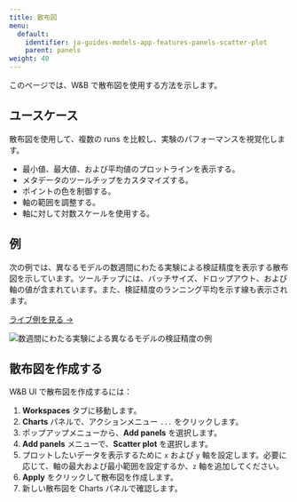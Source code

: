 ---
title: 散布図
menu:
  default:
    identifier: ja-guides-models-app-features-panels-scatter-plot
    parent: panels
weight: 40
---

このページでは、W&B で散布図を使用する方法を示します。

## ユースケース

散布図を使用して、複数の runs を比較し、実験のパフォーマンスを視覚化します。

- 最小値、最大値、および平均値のプロットラインを表示する。
- メタデータのツールチップをカスタマイズする。
- ポイントの色を制御する。
- 軸の範囲を調整する。
- 軸に対して対数スケールを使用する。

## 例

次の例では、異なるモデルの数週間にわたる実験による検証精度を表示する散布図を示しています。ツールチップには、バッチサイズ、ドロップアウト、および軸の値が含まれています。また、検証精度のランニング平均を示す線も表示されます。

[ライブ例を見る →](https://app.wandb.ai/l2k2/l2k/reports?view=carey%2FScatter%20Plot)

<Frame>
    <img src="/images/general/scatter-plots-1.png" alt="数週間にわたる実験による異なるモデルの検証精度の例"  />
</Frame>

## 散布図を作成する

W&B UI で散布図を作成するには：

1. **Workspaces** タブに移動します。
2. **Charts** パネルで、アクションメニュー `...` をクリックします。
3. ポップアップメニューから、**Add panels** を選択します。
4. **Add panels** メニューで、**Scatter plot** を選択します。
5. プロットしたいデータを表示するために `x` および `y` 軸を設定します。必要に応じて、軸の最大および最小範囲を設定するか、`z` 軸を追加してください。
6. **Apply** をクリックして散布図を作成します。
7. 新しい散布図を Charts パネルで確認します。